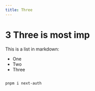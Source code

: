```yaml
---
title: Three
---
```


# 3 Three is most imp

This is a list in markdown:
 
- One
- Two
- Three
 

```bash

pnpm i next-auth

```
